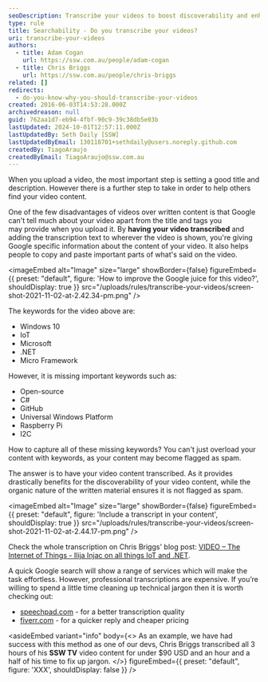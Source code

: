 ```yaml
---
seoDescription: Transcribe your videos to boost discoverability and enhance SEO for better search results.
type: rule
title: Searchability - Do you transcribe your videos?
uri: transcribe-your-videos
authors:
  - title: Adam Cogan
    url: https://ssw.com.au/people/adam-cogan
  - title: Chris Briggs
    url: https://ssw.com.au/people/chris-briggs
related: []
redirects:
  - do-you-know-why-you-should-transcribe-your-videos
created: 2016-06-03T14:53:28.000Z
archivedreason: null
guid: 762aa1d7-eb94-4fbf-90c9-39c38db5e03b
lastUpdated: 2024-10-01T12:57:11.000Z
lastUpdatedBy: Seth Daily [SSW]
lastUpdatedByEmail: 130118701+sethdaily@users.noreply.github.com
createdBy: TiagoAraujo
createdByEmail: TiagoAraujo@ssw.com.au
---
```

When you upload a video, the most important step is setting a good title and description. However there is a further step to take in order to help others find your video content.

One of the few disadvantages of videos over written content is that Google can't tell much about your video apart from the title and tags you may provide when you upload it. By **having your video transcribed** and adding the transcription text to wherever the video is shown, you're giving Google specific information about the content of your video.
It also helps people to copy and paste important parts of what's said on the video.


<imageEmbed
  alt="Image"
  size="large"
  showBorder={false}
  figureEmbed={{
    preset: "default",
    figure: 'How to improve the Google juice for this video?',
    shouldDisplay: true
  }}
  src="/uploads/rules/transcribe-your-videos/screen-shot-2021-11-02-at-2.42.34-pm.png"
/>

The keywords for the video above are:

* Windows 10
* IoT
* Microsoft
* .NET
* Micro Framework

However, it is missing important keywords such as:

* Open-source
* C#
* GitHub
* Universal Windows Platform
* Raspberry Pi
* I2C

How to capture all of these missing keywords? You can't just overload your content with keywords, as your content may become flagged as spam.

The answer is to have your video content transcribed. As it provides drastically benefits for the discoverability of your video content, while the organic nature of the written material ensures it is not flagged as spam.


<imageEmbed
  alt="Image"
  size="large"
  showBorder={false}
  figureEmbed={{
    preset: "default",
    figure: 'Include a transcript in your content',
    shouldDisplay: true
  }}
  src="/uploads/rules/transcribe-your-videos/screen-shot-2021-11-02-at-2.44.17-pm.png"
/>

Check the whole transcription on Chris Briggs' blog post: [VIDEO – The Internet of Things - Ilija Injac on all things IoT and .NET](http://blog.chrisbriggsy.com/Ilija-Injac-on-IoT).

A quick Google search will show a range of services which will make the task effortless. However, professional transcriptions are expensive. If you’re willing to spend a little time cleaning up technical jargon then it is worth checking out:

* [speechpad.com](https://www.speechpad.com/) - for a better transcription quality
* [fiverr.com](https://www.fiverr.com/) - for a quicker reply and cheaper pricing

<asideEmbed
  variant="info"
  body={<>
    As an example, we have had success with this method as one of our devs, Chris Briggs transcribed all 3 hours of his **SSW TV** video content for under $90 USD and an hour and a half of his time to fix up jargon.
  </>}
  figureEmbed={{
    preset: "default",
    figure: 'XXX',
    shouldDisplay: false
  }}
/>
